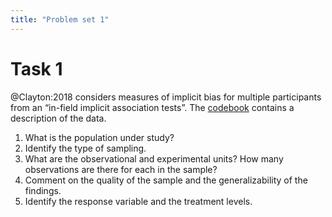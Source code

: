 ```yaml
---
title: "Problem set 1"
---
```


# Task 1

@Clayton:2018 considers measures of implicit bias for multiple participants from an "in-field implicit association tests". The [codebook](https://lbelzile.github.io/hecedsm/reference/C18.html) contains a description of the data.


1. What is the population under study?
2. Identify the type of sampling.
3. What are the observational and experimental units? How many observations are there for each in the sample?
4. Comment on the quality of the sample and the generalizability of the findings.
5. Identify the response variable and the treatment levels.

<!--

# Task 2: Getting started

Starting from next week, you will need to perform statistical analyses using a *suitable* software of your choosing. 

Your job is to install a software of your liking. Tell me which one you chose and report back on your success! Also go through tutorials to get started with loading data, producing basic plots and computing simple descriptive statistics.


Below are some tutorials for selected software and programming language.

- [**R**](http://openintrostat.github.io/oilabs-tidy/01_intro_to_r/intro_to_r.html)
- [JAMOVI](https://openintrostat.github.io/oilabs-jamovi/01_intro_to_jamovi/intro_to_jamovi.html)
- [JASP](https://openintrostat.github.io/oilabs-jasp/02_intro_to_data/intro_to_data.html)

-->
